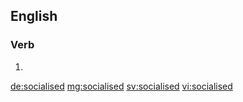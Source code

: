 ==English==

===Verb===
{{head|en|verb form}}

# {{en-past of|socialise}}

[[de:socialised]]
[[mg:socialised]]
[[sv:socialised]]
[[vi:socialised]]